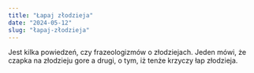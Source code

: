 ```yaml
---
title: "Łapaj złodzieja"
date: "2024-05-12"
slug: "łapaj-złodzieja"
---
```


Jest kilka powiedzeń, czy frazeologizmów o złodziejach. Jeden mówi, że czapka na złodzieju gore a
drugi, o tym, iż tenże krzyczy łap złodzieja.
